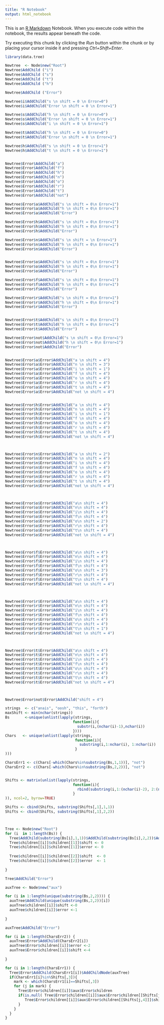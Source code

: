```yaml
---
title: "R Notebook"
output: html_notebook
---
```


This is an [R Markdown](http://rmarkdown.rstudio.com) Notebook. When you execute code within the notebook, the results appear beneath the code. 

Try executing this chunk by clicking the *Run* button within the chunk or by placing your cursor inside it and pressing *Ctrl+Shift+Enter*. 

```r
library(data.tree)
```

```r
Newtree  <- Node$new("Root")
Newtree$AddChild ("i")
Newtree$AddChild ("s")
Newtree$AddChild ("t")
Newtree$AddChild ("h")

Newtree$AddChild ("Error")

Newtree$i$AddChild("s \n shift = 0 \n Error=0")
Newtree$i$AddChild("Error \n shift = 0 \n Error=1")

Newtree$s$AddChild("h \n shift = 0 \n Error=0")
Newtree$s$AddChild("Error \n shift = 0 \n Error=1")
Newtree$s$AddChild("i \n shift = 0 \n Error=1")

Newtree$t$AddChild("h \n shift = 0 \n Error=0")
Newtree$t$AddChild("Error \n shift = 0 \n Error=1")

Newtree$h$AddChild("s \n shift = 0 \n Error=1")
Newtree$h$AddChild("t \n shift = 0 \n Error=1")


Newtree$Error$AddChild("a")
Newtree$Error$AddChild("f")
Newtree$Error$AddChild("h")
Newtree$Error$AddChild("n")
Newtree$Error$AddChild("o")
Newtree$Error$AddChild("r")
Newtree$Error$AddChild("t")
Newtree$Error$AddChild("not")

Newtree$Error$a$AddChild("s \n shift = 0\n Error=1")
Newtree$Error$a$AddChild("h \n shift = 0\n Error=1")
Newtree$Error$a$AddChild("Error")

Newtree$Error$h$AddChild("s \n shift = 0\n Error=1")
Newtree$Error$h$AddChild("h \n shift = 0\n Error=1")
Newtree$Error$h$AddChild("Error")

Newtree$Error$n$AddChild("s \n shift = \n Error=1")
Newtree$Error$n$AddChild("h \n shift = 0\n Error=1")
Newtree$Error$n$AddChild("Error")


Newtree$Error$o$AddChild("s \n shift = 0\n Error=1")
Newtree$Error$o$AddChild("h \n shift = 0\n Error=1")
Newtree$Error$o$AddChild("Error")

Newtree$Error$f$AddChild("s \n shift = 0\n Error=1")
Newtree$Error$f$AddChild("h \n shift = 0\n Error=1")
Newtree$Error$f$AddChild("Error")

Newtree$Error$r$AddChild("s \n shift = 0\n Error=1")
Newtree$Error$r$AddChild("h \n shift = 0\n Error=1")
Newtree$Error$r$AddChild("Error")


Newtree$Error$t$AddChild("s \n shift = 0\n Error=1")
Newtree$Error$t$AddChild("h \n shift = 0\n Error=1")
Newtree$Error$t$AddChild("Error")

Newtree$Error$not$AddChild("s \n shift = 0\n Error=1")
Newtree$Error$not$AddChild("h \n shift = 0\n Error=1")
Newtree$Error$not$AddChild("Error")


Newtree$Error$a$Error$AddChild("a \n shift = 4")
Newtree$Error$a$Error$AddChild("n \n shift = 3")
Newtree$Error$a$Error$AddChild("i \n shift = 1")
Newtree$Error$a$Error$AddChild("f \n shift = 4")
Newtree$Error$a$Error$AddChild("o \n shift = 4")
Newtree$Error$a$Error$AddChild("r \n shift = 4")
Newtree$Error$a$Error$AddChild("t \n shift = 4")
Newtree$Error$a$Error$AddChild("not \n shift = 4")


Newtree$Error$h$Error$AddChild("a \n shift = 4")
Newtree$Error$h$Error$AddChild("n \n shift = 4")
Newtree$Error$h$Error$AddChild("i \n shift = 1")
Newtree$Error$h$Error$AddChild("f \n shift = 4")
Newtree$Error$h$Error$AddChild("o \n shift = 4")
Newtree$Error$h$Error$AddChild("r \n shift = 4")
Newtree$Error$h$Error$AddChild("t \n shift = 4")
Newtree$Error$h$Error$AddChild("not \n shift = 4")



Newtree$Error$n$Error$AddChild("a \n shift = 2")
Newtree$Error$n$Error$AddChild("n \n shift = 4")
Newtree$Error$n$Error$AddChild("i \n shift = 4")
Newtree$Error$n$Error$AddChild("f \n shift = 4")
Newtree$Error$n$Error$AddChild("o \n shift = 4")
Newtree$Error$n$Error$AddChild("r \n shift = 4")
Newtree$Error$n$Error$AddChild("t \n shift = 4")
Newtree$Error$n$Error$AddChild("not \n shift = 4")



Newtree$Error$o$Error$AddChild("a\n shift = 4")
Newtree$Error$o$Error$AddChild("n\n shift = 4")
Newtree$Error$o$Error$AddChild("i\n shift = 4")
Newtree$Error$o$Error$AddChild("f\n shift = 4")
Newtree$Error$o$Error$AddChild("o\n shift = 2")
Newtree$Error$o$Error$AddChild("r\n shift = 4")
Newtree$Error$o$Error$AddChild("t\n shift = 4")
Newtree$Error$o$Error$AddChild("not \n shift = 4")



Newtree$Error$f$Error$AddChild("a\n shift = 4")
Newtree$Error$f$Error$AddChild("n\n shift = 4")
Newtree$Error$f$Error$AddChild("i\n shift = 4")
Newtree$Error$f$Error$AddChild("f\n shift = 4")
Newtree$Error$f$Error$AddChild("o\n shift = 3")
Newtree$Error$f$Error$AddChild("r\n shift = 4")
Newtree$Error$f$Error$AddChild("t\n shift = 4")
Newtree$Error$f$Error$AddChild("not \n shift = 4")



Newtree$Error$r$Error$AddChild("a\n shift = 4")
Newtree$Error$r$Error$AddChild("n\n shift = 4")
Newtree$Error$r$Error$AddChild("i\n shift = 4")
Newtree$Error$r$Error$AddChild("f\n shift = 4")
Newtree$Error$r$Error$AddChild("o\n shift = 4")
Newtree$Error$r$Error$AddChild("r\n shift = 4")
Newtree$Error$r$Error$AddChild("t\n shift = 1")
Newtree$Error$r$Error$AddChild("not \n shift = 4")



Newtree$Error$t$Error$AddChild("a\n shift = 4")
Newtree$Error$t$Error$AddChild("n\n shift = 4")
Newtree$Error$t$Error$AddChild("i\n shift = 4")
Newtree$Error$t$Error$AddChild("f\n shift = 4")
Newtree$Error$t$Error$AddChild("o\n shift = 4")
Newtree$Error$t$Error$AddChild("r\n shift = 4")
Newtree$Error$t$Error$AddChild("t\n shift = 4")
Newtree$Error$t$Error$AddChild("not \n shift = 4")



Newtree$Error$not$Error$AddChild("shift = 4")


```


```r
strings  <- c("anais", "oosh", "this", "forth")
maxShift <- min(nchar(strings))
Bs       <-unique(unlist(lapply(strings, 
                               function(i){
                                 substr(i,(nchar(i)-1),nchar(i))
                               })))
Chars   <- unique(unlist(lapply(strings,
                                function(i){
                                  substring(i,1:nchar(i), 1:nchar(i))
                                }
)))

CharsErr1 <- c(Chars[-which(Chars%in%substring(Bs,1,1))], "not")
CharsErr2 <- c(Chars[-which(Chars%in%substring(Bs,2,2))], "not")


Shifts <- matrix(unlist(lapply(strings,
                               function(i){
                                 rbind(substring(i,1:(nchar(i)-2), 2:(nchar(i)-1)),(nchar(i)-2):1)
                               }
)), ncol=2, byrow=TRUE)

Shifts <- cbind(Shifts, substring(Shifts[,1],1,1))
Shifts <- cbind(Shifts, substring(Shifts[,1],2,2))



Tree <- Node$new("Root")
for (i  in 1:length(Bs)) {
  Tree$AddChild(substring(Bs[i],1,1))$AddChild(substring(Bs[i],2,2))$AddSibling("Error")
  Tree$children[[i]]$children[[1]]$shift <- 0
  Tree$children[[i]]$children[[1]]$error <- 0
  
  Tree$children[[i]]$children[[2]]$shift  <- 0
  Tree$children[[i]]$children[[2]]$error  <- 1
  
}

Tree$AddChild("Error")

auxTree <- Node$new("aux")

for (i in 1:length(unique(substring(Bs,2,2)))) {
  auxTree$AddChild(unique(substring(Bs,2,2))[i])
  auxTree$children[[i]]$shift <-0
  auxTree$children[[i]]$error <-1
  
}

auxTree$AddChild("Error")

for (i in 1:length(CharsErr2)) {
  auxTree$Error$AddChild(CharsErr2[i])
  auxTree$Error$children[[i]]$error <-2
  auxTree$Error$children[[i]]$shift <-4
  
}

for (i in 1:length(CharsErr1)) {
  Tree$Error$AddChild(CharsErr1[i])$AddChildNode(auxTree)
  if(CharsErr1[i]%in%Shifts[,3]){
    mark <- which(CharsErr1[i]==Shifts[,3])
    for (j in mark) {
      Tree$Error$children[[i]]$aux$Error$children
      if(is.null( Tree$Error$children[[i]]$aux$Error$children[[Shifts[j,4]]])==FALSE){
         Tree$Error$children[[i]]$aux$Error$children[[Shifts[j,4]]]$shift <- Shifts[j,2]
      }
    }
  }
}



```

